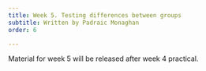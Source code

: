 ```yaml
---
title: Week 5. Testing differences between groups
subtitle: Written by Padraic Monaghan
order: 6

---
```



Material for week 5 will be released after week 4 practical.

